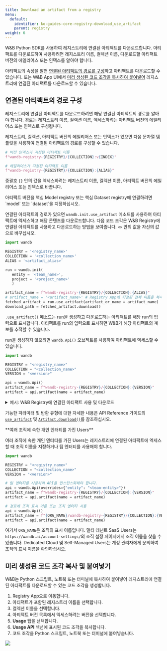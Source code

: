 ```yaml
---
title: Download an artifact from a registry
menu:
  default:
    identifier: ko-guides-core-registry-download_use_artifact
    parent: registry
weight: 6
---
```


W&B Python SDK를 사용하여 레지스트리에 연결된 아티팩트를 다운로드합니다. 아티팩트를 다운로드하여 사용하려면 레지스트리 이름, 컬렉션 이름, 다운로드할 아티팩트 버전의 에일리어스 또는 인덱스를 알아야 합니다.

아티팩트의 속성을 알면 [연결된 아티팩트의 경로를 구성](#construct-path-to-linked-artifact)하고 아티팩트를 다운로드할 수 있습니다. 또는 W&B App UI에서 [미리 생성된 코드 조각을 복사하여 붙여넣어](#copy-and-paste-pre-generated-code-snippet) 레지스트리에 연결된 아티팩트를 다운로드할 수 있습니다.

## 연결된 아티팩트의 경로 구성

레지스트리에 연결된 아티팩트를 다운로드하려면 해당 연결된 아티팩트의 경로를 알아야 합니다. 경로는 레지스트리 이름, 컬렉션 이름, 엑세스하려는 아티팩트 버전의 에일리어스 또는 인덱스로 구성됩니다.

레지스트리, 컬렉션, 아티팩트 버전의 에일리어스 또는 인덱스가 있으면 다음 문자열 템플릿을 사용하여 연결된 아티팩트의 경로를 구성할 수 있습니다.

```python
# 버전 인덱스가 지정된 아티팩트 이름
f"wandb-registry-{REGISTRY}/{COLLECTION}:v{INDEX}"

# 에일리어스가 지정된 아티팩트 이름
f"wandb-registry-{REGISTRY}/{COLLECTION}:{ALIAS}"
```

중괄호 `{}` 안의 값을 엑세스하려는 레지스트리 이름, 컬렉션 이름, 아티팩트 버전의 에일리어스 또는 인덱스로 바꿉니다.

<Note>
아티팩트 버전을 핵심 Model registry 또는 핵심 Dataset registry에 연결하려면 `model` 또는 `dataset`을 지정하십시오.
</Note>

연결된 아티팩트의 경로가 있으면 `wandb.init.use_artifact` 메소드를 사용하여 아티팩트에 엑세스하고 해당 콘텐츠를 다운로드합니다. 다음 코드 조각은 W&B Registry에 연결된 아티팩트를 사용하고 다운로드하는 방법을 보여줍니다. `<>` 안의 값을 자신의 값으로 바꾸십시오.

```python
import wandb

REGISTRY = '<registry_name>'
COLLECTION = '<collection_name>'
ALIAS = '<artifact_alias>'

run = wandb.init(
   entity = '<team_name>',
   project = '<project_name>'
   )  

artifact_name = f"wandb-registry-{REGISTRY}/{COLLECTION}:{ALIAS}"
# artifact_name = '<artifact_name>' # Registry App에 지정된 전체 이름을 복사하여 붙여넣습니다.
fetched_artifact = run.use_artifact(artifact_or_name = artifact_name)  
download_path = fetched_artifact.download()  
```

`.use_artifact()` 메소드는 [run](/ko/guides/models/track/runs/)을 생성하고 다운로드하는 아티팩트를 해당 run의 입력으로 표시합니다.
아티팩트를 run의 입력으로 표시하면 W&B가 해당 아티팩트의 계보를 추적할 수 있습니다.

run을 생성하지 않으려면 `wandb.Api()` 오브젝트를 사용하여 아티팩트에 엑세스할 수 있습니다.

```python
import wandb

REGISTRY = "<registry_name>"
COLLECTION = "<collection_name>"
VERSION = "<version>"

api = wandb.Api()
artifact_name = f"wandb-registry-{REGISTRY}/{COLLECTION}:{VERSION}"
artifact = api.artifact(name = artifact_name)
```

<details>
<summary>예시: W&B Registry에 연결된 아티팩트 사용 및 다운로드</summary>

다음 코드 예제는 사용자가 **Fine-tuned Models** 레지스트리의 `phi3-finetuned`라는 컬렉션에 연결된 아티팩트를 다운로드하는 방법을 보여줍니다. 아티팩트 버전의 에일리어스는 `production`으로 설정됩니다.

```python
import wandb

TEAM_ENTITY = "product-team-applications"
PROJECT_NAME = "user-stories"

REGISTRY = "Fine-tuned Models"
COLLECTION = "phi3-finetuned"
ALIAS = 'production'

# 지정된 팀 및 프로젝트 내에서 run 초기화
run = wandb.init(entity=TEAM_ENTITY, project = PROJECT_NAME)

artifact_name = f"wandb-registry-{REGISTRY}/{COLLECTION}:{ALIAS}"

# 아티팩트에 엑세스하고 계보 추적을 위해 run에 대한 입력으로 표시
fetched_artifact = run.use_artifact(artifact_or_name = name)  

# 아티팩트 다운로드. 다운로드한 콘텐츠의 경로를 반환합니다.
downloaded_path = fetched_artifact.download()
```
</details>

가능한 파라미터 및 반환 유형에 대한 자세한 내용은 API Reference 가이드의 [`use_artifact`](/ko/ref/python/run.md#use_artifact) 및 [`Artifact.download()`](/ko/ref/python/artifact#download)를 참조하십시오.

<Note>
**여러 조직에 속한 개인 엔터티를 가진 Users**

여러 조직에 속한 개인 엔터티를 가진 Users는 레지스트리에 연결된 아티팩트에 엑세스할 때 조직 이름을 지정하거나 팀 엔터티를 사용해야 합니다.

```python
import wandb

REGISTRY = "<registry_name>"
COLLECTION = "<collection_name>"
VERSION = "<version>"

# 팀 엔터티를 사용하여 API를 인스턴스화해야 합니다.
api = wandb.Api(overrides={"entity": "<team-entity>"})
artifact_name = f"wandb-registry-{REGISTRY}/{COLLECTION}:{VERSION}"
artifact = api.artifact(name = artifact_name)

# 경로에 조직 표시 이름 또는 조직 엔터티 사용
api = wandb.Api()
artifact_name = f"{ORG_NAME}/wandb-registry-{REGISTRY}/{COLLECTION}:{VERSION}"
artifact = api.artifact(name = artifact_name)
```

여기서 `ORG_NAME`은 조직의 표시 이름입니다. 멀티 테넌트 SaaS Users는 `https://wandb.ai/account-settings/`의 조직 설정 페이지에서 조직 이름을 찾을 수 있습니다. Dedicated Cloud 및 Self-Managed Users는 계정 관리자에게 문의하여 조직의 표시 이름을 확인하십시오.
</Note>

## 미리 생성된 코드 조각 복사 및 붙여넣기

W&B는 Python 스크립트, 노트북 또는 터미널에 복사하여 붙여넣어 레지스트리에 연결된 아티팩트를 다운로드할 수 있는 코드 조각을 생성합니다.

1. Registry App으로 이동합니다.
2. 아티팩트가 포함된 레지스트리 이름을 선택합니다.
3. 컬렉션 이름을 선택합니다.
4. 아티팩트 버전 목록에서 엑세스하려는 버전을 선택합니다.
5. **Usage** 탭을 선택합니다.
6. **Usage API** 섹션에 표시된 코드 조각을 복사합니다.
7. 코드 조각을 Python 스크립트, 노트북 또는 터미널에 붙여넣습니다.

<Frame>
    <img src="/images/registry/find_usage_in_registry_ui.gif"  />
</Frame>
